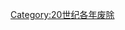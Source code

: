 {{discat|193|8|1929|1940}}
{{Commonscat|1938 disestablishments}}
[[Category:20世纪各年废除|Category:20世纪各年废除]]